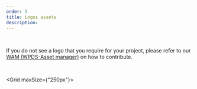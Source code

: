 ```yaml
---
order: 5
title: Logos assets
description:
---
```


<BR />

If you do not see a logo that you require for your project, please refer to our [WAM (WPDS-Asset manager)](/foundations/wam) on how to contribute.

<BR />

<Grid maxSize={"250px"}>
  <LogoSamples />
</Grid>
